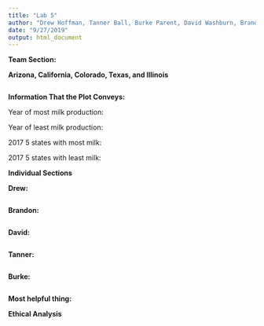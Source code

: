 ```yaml
---
title: "Lab 5"
author: "Drew Hoffman, Tanner Ball, Burke Parent, David Washburn, Brandon Nelsen"
date: "9/27/2019"
output: html_document
---
```


**Team Section:**

**Arizona, California, Colorado, Texas, and Illinois**

```r

```

**Information That the Plot Conveys:**


Year of most milk production:

Year of least milk production:

2017 5 states with most milk:

2017 5 states with least milk:

**Individual Sections**

**Drew:**

```r

```

**Brandon:**

```r

```

**David:**

```r

```

**Tanner:**

```r

```

**Burke:**

```r

```

**Most helpful thing:**


**Ethical Analysis**

